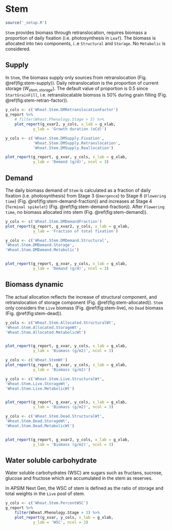# Stem {#cha:stem}

```r
source('_setup.R')
```


`Stem` provides biomass through retranslocation, requires biomass a proportion of daily fixation (i.e. photosynthesis in `Leaf`). The biomass is allocated into two components, i..e `Structural` and `Storage`. No `Metabolic` is considered.


## Supply {#sec:stem-supply}

In `Stem`, the biomass supply only sources from retranslocation (Fig. \@ref(fig:stem-supply)). Daily retranslocation is the proportion of current storage ($W_{stem, storage}$). The default value of proportion is 0.5 since `StartGrainFill`, i.e. retranslocatable biomsss is 50% during grain filling (Fig. \@ref(fig:stem-retran-factor)).


<div class="fig-input">
```r
y_cols <- c('Wheat.Stem.DMRetranslocationFactor')
g_report %>% 
    # filter(Wheat.Phenology.Stage > 5) %>% 
    plot_report(g_xvar2, y_cols, x_lab = g_xlab,
            y_lab = 'Growth duration (oCd)')
```
</div>



<div class="fig-output">
```r
y_cols <- c('Wheat.Stem.DMSupply.Fixation',
            'Wheat.Stem.DMSupply.Retranslocation',
            'Wheat.Stem.DMSupply.Reallocation')

plot_report(g_report, g_xvar, y_cols, x_lab = g_xlab, 
            y_lab = 'Demand (g/d)', ncol = 3)

```
</div>


## Demand {#sec:stem-demand}

The daily biomass demand of `Stem` is calculated as a fraction of daily fixation (i.e. photosynthesis) from Stage 3 (`Emergence`) to Stage 6 (`Flowering time`) (Fig. \@ref(fig:stem-demand-fraction)) and increases at Stage 4 (`Terminal spikelet`) (Fig. \@ref(fig:stem-demand-fraction)). After `Flowering time`, no biomass allocated into stem (Fig. \@ref(fig:stem-demand)).  

<div class="fig-input">
```r
y_cols <- c('Wheat.Stem.DMDemandFraction')
plot_report(g_report, g_xvar2, y_cols, x_lab = g_xlab, 
            y_lab = 'Fraction of total fixation')

```
</div>




<div class="fig-output">
```r
y_cols <- c('Wheat.Stem.DMDemand.Structural',
'Wheat.Stem.DMDemand.Storage',
'Wheat.Stem.DMDemand.Metabolic')


plot_report(g_report, g_xvar, y_cols, x_lab = g_xlab, 
            y_lab = 'Demand (g/d)', ncol = 3)

```
</div>

## Biomass dynamic {#sec:stem-biomass}

The actual allocation reflects the increase of structural component, and retranslocation of storage component (Fig. \@ref(fig:stem-allocated)). `Stem` only considers the `Live` biomass (Fig. \@ref(fig:stem-live), no `Dead` biomass (Fig. \@ref(fig:stem-dead)).


<div class="fig-output">
```r
y_cols <- c('Wheat.Stem.Allocated.StructuralWt',
'Wheat.Stem.Allocated.StorageWt',
'Wheat.Stem.Allocated.MetabolicWt')


plot_report(g_report, g_xvar, y_cols, x_lab = g_xlab, 
            y_lab = 'Biomass (g/m2)', ncol = 3)

```
</div>


<div class="fig-output">
```r
y_cols <- c('Wheat.StemWt')
plot_report(g_report, g_xvar, y_cols, x_lab = g_xlab, 
            y_lab = 'Biomass (g/m2)')

```
</div>




<div class="fig-output">
```r
y_cols <- c('Wheat.Stem.Live.StructuralWt',
'Wheat.Stem.Live.StorageWt',
'Wheat.Stem.Live.MetabolicWt')


plot_report(g_report, g_xvar, y_cols, x_lab = g_xlab, 
            y_lab = 'Biomass (g/m2)', ncol = 3)

```
</div>


<div class="fig-output">
```r
y_cols <- c('Wheat.Stem.Dead.StructuralWt',
'Wheat.Stem.Dead.StorageWt',
'Wheat.Stem.Dead.MetabolicWt')


plot_report(g_report, g_xvar2, y_cols, x_lab = g_xlab, 
            y_lab = 'Biomass (g/m2)', ncol = 3)

```
</div>


## Water soluble carbohydrate

Water soluble carbohydrates (WSC) are sugars such as fructans, sucrose, glucose and fructose which are accumulated in the stem as reserves.


In APSIM Next Gen, the WSC of stem is defined as the ratio of storage and total weights in the `Live` pool of stem.  

<div class="fig-output">
```r
y_cols <- c('Wheat.Stem.PercentWSC')
g_report %>% 
    filter(Wheat.Phenology.Stage > 3) %>% 
    plot_report(g_xvar, y_cols, x_lab = g_xlab, 
            y_lab = 'WSC', ncol = 3)

```
</div>
